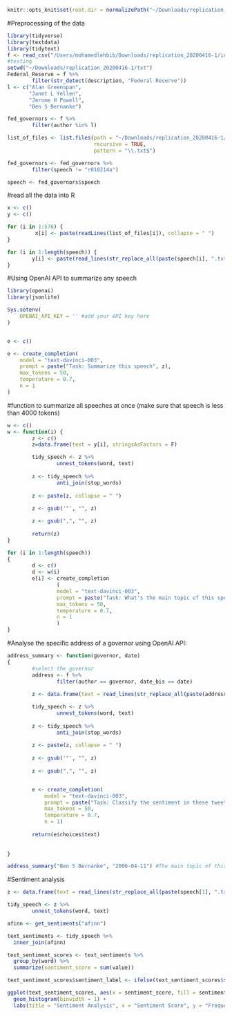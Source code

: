 ```r
knitr::opts_knit$set(root.dir = normalizePath("~/Downloads/replication_20200416-1/txt"))
```

#Preprocessing of the data

```r
library(tidyverse)
library(textdata)
library(tidytext)
f <- read_csv("/Users/mohamedlehbib/Downloads/replication_20200416-1/index_manual_2018-05-30.csv")
#testing
setwd("~/Downloads/replication_20200416-1/txt")
Federal_Reserve = f %>%
        filter(str_detect(description, "Federal Reserve"))
l <- c("Alan Greenspan", 
       "Janet L Yellen",
       "Jerome H Powell",
       "Ben S Bernanke")

fed_governors <- f %>%
        filter(author %in% l)

list_of_files <- list.files(path = "~/Downloads/replication_20200416-1/txt",
                            recursive = TRUE,
                            pattern = "\\.txt$")

fed_governors <- fed_governors %>%
        filter(speech != "r010214a")

speech <- fed_governors$speech
```

#read all the data into R

```r
x <- c()
y <- c()

for (i in 1:576) {
         x[i] <- paste(readLines(list_of_files[i]), collapse = " ")
}

for (i in 1:length(speech)) {
        y[i] <- paste(read_lines(str_replace_all(paste(speech[i], ".txt"), "\\s+", "")), collapse = " ")
}


```

#Using OpenAI API to summarize any speech

```r
library(openai)
library(jsonlite)

Sys.setenv(
    OPENAI_API_KEY = '' #add your API key here
)


e <- c()

e <- create_completion(
    model = "text-davinci-003",
    prompt = paste("Task: Summarize this speech", z),
    max_tokens = 50,
    temperature = 0.7,
    n = 1
)

```

#function to summarize all speeches at once (make sure that speech is less than 4000 tokens)

```r
w <- c()
w <- function(i) {
        z <- c()
        z=data.frame(text = y[i], stringsAsFactors = F)

        tidy_speech <- z %>%
                unnest_tokens(word, text)
        
        z <- tidy_speech %>%
                anti_join(stop_words)
        
        z <- paste(z, collapse = " ")
        
        z <- gsub('"', "", z)

        z <- gsub(",", "", z)
        
        return(z)
}

for (i in 1:length(speech))
{
        d <- c()
        d <- w(i)
        e[i] <- create_completion
                (
                model = "text-davinci-003",
                prompt = paste("Task: What's the main topic of this speech?: ", d),
                max_tokens = 50,
                temperature = 0.7,
                n = 1
                )
}

```

#Analyse the specific address of a governor using OpenAI API:

```r

address_summary <- function(governor, date) 
{
        #select the governor
        address <- f %>%
                filter(author == governor, date_bis == date)
        
        z <- data.frame(text = read_lines(str_replace_all(paste(address$speech, ".txt"), "\\s+", "")), stringsAsFactors = F)

        tidy_speech <- z %>%
                unnest_tokens(word, text)
        
        z <- tidy_speech %>%
                anti_join(stop_words)
        
        z <- paste(z, collapse = " ")
        
        z <- gsub('"', "", z)
        
        z <- gsub(",", "", z)


        e <- create_completion(
            model = "text-davinci-003",
            prompt = paste("Task: Classify the sentiment in these tweets: ", z),
            max_tokens = 50,
            temperature = 0.7,
            n = 1)
        
        return(e$choices$text)
        
        
}

address_summary("Ben S Bernanke", "2006-04-11") #The main topic of this speech is promoting financial literacy and the importance of financial education for the economic future of America's people."

```

#Sentiment analysis

```r
z <- data.frame(text = read_lines(str_replace_all(paste(speech[1], ".txt"), "\\s+", "")), stringsAsFactors = F)

tidy_speech <- z %>%
        unnest_tokens(word, text)

afinn <- get_sentiments("afinn")

text_sentiments <- tidy_speech %>% 
  inner_join(afinn)

text_sentiment_scores <- text_sentiments %>% 
  group_by(word) %>% 
  summarize(sentiment_score = sum(value))

text_sentiment_scores$sentiment_label <- ifelse(text_sentiment_scores$sentiment_score >= 0, "Positive", "Negative")

ggplot(text_sentiment_scores, aes(x = sentiment_score, fill = sentiment_label)) +
  geom_histogram(binwidth = 1) +
  labs(title = "Sentiment Analysis", x = "Sentiment Score", y = "Frequency")
```
